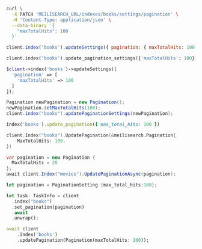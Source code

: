 <CodeGroup>

```bash cURL
curl \
  -X PATCH 'MEILISEARCH_URL/indexes/books/settings/pagination' \
  -H 'Content-Type: application/json' \
  --data-binary '{
    "maxTotalHits": 100
  }'
```

```javascript JS
client.index('books').updateSettings({ pagination: { maxTotalHits: 100 }})
```

```python Python
client.index('books').update_pagination_settings({'maxTotalHits': 100})
```

```php PHP
$client->index('books')->updateSettings([
  'pagination' => [
    'maxTotalHits' => 100
  ]
]);
```

```java Java
Pagination newPagination = new Pagination();
newPagination.setMaxTotalHits(100);
client.index("books").updatePaginationSettings(newPagination);
```

```ruby Ruby
index('books').update_pagination({ max_total_hits: 100 })
```

```go Go
client.Index("books").UpdatePagination(&meilisearch.Pagination{
    MaxTotalHits: 100,
})
```

```csharp C#
var pagination = new Pagination {
  MaxTotalHits = 20
};
await client.Index("movies").UpdatePaginationAsync(pagination);
```

```rust Rust
let pagination = PaginationSetting {max_total_hits:100};

let task: TaskInfo = client
  .index("books")
  .set_pagination(pagination)
  .await
  .unwrap();
```

```dart Dart
await client
    .index('books')
    .updatePagination(Pagination(maxTotalHits: 100));
```
</CodeGroup>